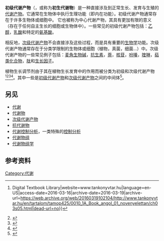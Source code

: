'''初级代谢产物'''（{{lang-en|Primary metabolite}}，或称为'''初生代谢物'''）是一种直接涉及到正常生长、发育与生殖的[[代谢产物|代谢产物]]。它通常在生物体中执行生理功能（即内在功能）。初级代谢产物通常存在于许多生物体或细胞中。 它也被称为中心代谢产物，其具有更加有限的意义（存在于任何自主生长的细胞或生物体中）。一些常见的初级代谢产物包括：[[乙醇|乙醇]]，[[乳酸|乳酸]]和特定的[[氨基酸|氨基酸]]。

相反地，[[次级代谢产物|次级代谢产物]]不会直接涉及这些过程，而是具有重要的[[生物学|生物学]]功能。次级代谢产物通常存在于分类学限制的生物体或细胞（植物，真菌，细菌...）中。次级代谢产物的一些常见例子包括：[[麦角|麦角生物碱]]，[[抗生素|抗生素]]，[[萘|萘]]，[[核苷|核苷]]，[[吩嗪|吩嗪]]，[[喹啉|喹啉]]，[[萜类化合物|萜类化合物]]，[[肽|肽]]和[[生长因子|生长因子]]。

植物生长调节剂由于其在植物生长发育中的作用而被分类为初级和次级代谢产物<ref>{{Cite web|url=http://www.tankonyvtar.hu/en/tartalom/tamop425/0010_1A_Book_angol_01_novenyelettan/ch03s05.html|title=Plant Physiology{{!}}Digital Textbook Library|website=www.tankonyvtar.hu|language=en-US|access-date=2016-03-16|archive-date=2016-03-19|archive-url=https://web.archive.org/web/20160319102104/http://www.tankonyvtar.hu/en/tartalom/tamop425/0010_1A_Book_angol_01_novenyelettan/ch03s05.html|dead-url=no}}</ref><ref>{{Cite journal|last=Prins|first=Cláudia L.|last2=Vieira|first2=Ivo J. C.|last3=Freitas|first3=Silvério P.|title=Growth regulators and essential oil production|url=http://www.scielo.br/scielo.php?script=sci_abstract&pid=S1677-04202010000200003&lng=en&nrm=iso&tlng=en|journal=Brazilian Journal of Plant Physiology|volume=22|issue=2|pages=91–102|doi=10.1590/S1677-04202010000200003|issn=1677-0420}}</ref><ref>{{Cite book|url=https://books.google.com/books?id=F4AZCgAAQBAJ|title=Biochemistry and Molecular Biology of Plants|last=Buchanan|first=Bob B.|last2=Gruissem|first2=Wilhelm|last3=Jones|first3=Russell L.|date=2015-07-02|publisher=John Wiley & Sons|isbn=9781118502198|language=en|access-date=2017-07-02|archive-date=2016-01-18|archive-url=https://web.archive.org/web/20160118090424/https://books.google.com/books?id=F4AZCgAAQBAJ|dead-url=no}}</ref><ref>{{Cite book|url=https://books.google.com/books?id=g6BlbAfDveQC|title=Herbivores: Their Interactions with Secondary Plant Metabolites: Ecological and Evolutionary Processes|date=2012-12-02|publisher=Academic Press|isbn=9780080925455|language=en}}</ref>。其中一些是[[初级代谢产物|初级代谢产物]]和[[次级代谢产物|次级代谢产物]]之间的中间体<ref>{{Cite book|url=https://books.google.com/books?id=uKPwBwAAQBAJ|title=Plant Secondary Metabolism|last=Seigler|first=David S.|date=2012-12-06|publisher=Springer Science & Business Media|isbn=9781461549130|language=en}}</ref>。

== 另见 ==
{{Portal box|新陈代谢|分子与细胞生物学|生物学}}
{{colbegin}}
* [[代谢|代谢]]
* [[代谢物|代谢物]]
* [[次级代谢产物|次级代谢产物]]
* [[抗代谢物|抗代谢物]]
* [[代谢控制分析|代谢控制分析]]，一类特殊的[[控制分析|控制分析]]
* [[代谢物组|代谢物组]]
* [[代谢物组学|代谢物组学]]
{{colend}}

== 参考资料 ==
{{reflist}}

[[Category:代谢|Category:代谢]]